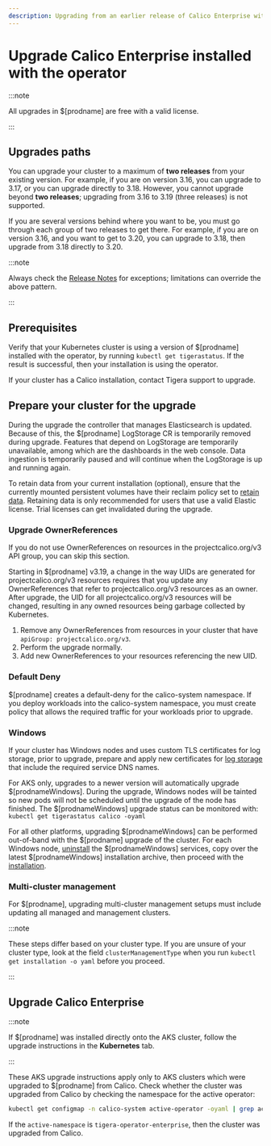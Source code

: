 ```yaml
---
description: Upgrading from an earlier release of Calico Enterprise with the operator.
---
```



# Upgrade Calico Enterprise installed with the operator

:::note

All upgrades in $[prodname] are free with a valid license.

:::

## Upgrades paths

You can upgrade your cluster to a maximum of **two releases** from your existing version. For example, if you are on version 3.16, you can upgrade to 3.17, or you can upgrade directly to 3.18. However, you cannot upgrade beyond **two releases**; upgrading from 3.16 to 3.19 (three releases) is not supported.

If you are several versions behind where you want to be, you must go through each group of two releases to get there. For example, if you are on version 3.16, and you want to get to 3.20, you can upgrade to 3.18, then upgrade from 3.18 directly to 3.20.

:::note

Always check the [Release Notes](../../../../release-notes/index.mdx) for exceptions; limitations can override the above pattern.

:::

## Prerequisites

Verify that your Kubernetes cluster is using a version of $[prodname] installed with the operator, by running
`kubectl get tigerastatus`. If the result is successful, then your installation is using the operator.

If your cluster has a Calico installation, contact Tigera support to upgrade.

## Prepare your cluster for the upgrade

During the upgrade the controller that manages Elasticsearch is updated. Because of this, the $[prodname] LogStorage
CR is temporarily removed during upgrade. Features that depend on LogStorage are temporarily unavailable, among which
are the dashboards in the web console. Data ingestion is temporarily paused and will continue when the LogStorage is
up and running again.

To retain data from your current installation (optional), ensure that the currently mounted persistent volumes
have their reclaim policy set to [retain data](https://kubernetes.io/docs/tasks/administer-cluster/change-pv-reclaim-policy/).
Retaining data is only recommended for users that use a valid Elastic license. Trial licenses can get invalidated during
the upgrade.

### Upgrade OwnerReferences

If you do not use OwnerReferences on resources in the projectcalico.org/v3 API group, you can skip this section.

Starting in $[prodname] v3.19, a change in the way UIDs are generated for projectcalico.org/v3 resources requires that you update any OwnerReferences
that refer to projectcalico.org/v3 resources as an owner. After upgrade, the UID for all projectcalico.org/v3 resources will be changed, resulting in any
owned resources being garbage collected by Kubernetes.

1. Remove any OwnerReferences from resources in your cluster that have `apiGroup: projectcalico.org/v3`.
1. Perform the upgrade normally.
1. Add new OwnerReferences to your resources referencing the new UID.

### Default Deny

$[prodname] creates a default-deny for the calico-system namespace. If you deploy workloads into the calico-system namespace, you must create policy that allows the required traffic for your workloads prior to upgrade.

### Windows

If your cluster has Windows nodes and uses custom TLS certificates for log storage, prior to upgrade, prepare and apply new certificates for [log storage](../../../../operations/comms/log-storage-tls.mdx) that include the required service DNS names.

For AKS only, upgrades to a newer version will automatically upgrade $[prodnameWindows]. During the upgrade, Windows nodes will be tainted so new pods will not be scheduled until the upgrade of the node has finished. The $[prodnameWindows] upgrade status can be monitored with: `kubectl get tigerastatus calico -oyaml`

For all other platforms, upgrading $[prodnameWindows] can be performed out-of-band with the $[prodname] upgrade of the cluster. For each Windows node, [uninstall](../../../install-on-clusters/windows-calico/manual-install/maintain.mdx#uninstall-calico-enterprise-for-windows-from-windows-nodes) the $[prodnameWindows] services, copy over the latest $[prodnameWindows] installation archive, then proceed with the [installation](../../../install-on-clusters/windows-calico/manual-install/quickstart.mdx#install-calico-enterprise-for-windows-manually).

### Multi-cluster management

For $[prodname], upgrading multi-cluster management setups must include updating all managed and management clusters.

:::note

These steps differ based on your cluster type. If you are unsure of your cluster type, look at the field `clusterManagementType` when you run `kubectl get installation -o yaml` before you proceed.

:::

## Upgrade Calico Enterprise

<Tabs>
<TabItem label="Kubernetes" value="Kubernetes-0">

<UpgradeOperatorSimple upgradeFrom='Enterprise' />

</TabItem>
<TabItem label="AKS" value="AKS-1">

:::note

If $[prodname] was installed directly onto the AKS cluster, follow the upgrade instructions in the **Kubernetes** tab.

:::

These AKS upgrade instructions apply only to AKS clusters which were upgraded to
$[prodname] from Calico. Check whether the cluster was upgraded from Calico by
checking the namespace for the active operator:

```bash
kubectl get configmap -n calico-system active-operator -oyaml | grep active-namespace
```

If the `active-namespace` is `tigera-operator-enterprise`, then the cluster was
upgraded from Calico.

<UpgradeOperatorSimple
  upgradeFrom='Enterprise'
  provider='AKS'
/>

</TabItem>

</Tabs>
